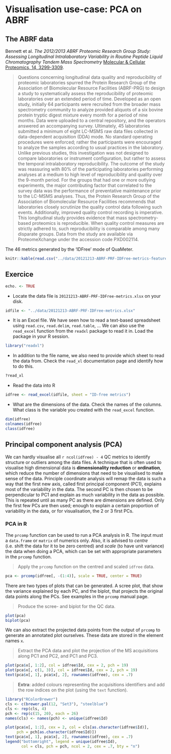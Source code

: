 # Visualisation use-case: PCA on ABRF

## The ABRF data

Bennett et al. *The 2012/2013 ABRF Proteomic Research Group Study:
Assessing Longitudinal Intralaboratory Variability in Routine Peptide
Liquid Chromatography Tandem Mass Spectrometry*
[Molecular & Cellular Proteomics, 14, 3299-3309](http://www.mcponline.org/content/14/12/3299.short).

> Questions concerning longitudinal data quality and reproducibility
> of proteomic laboratories spurred the Protein Research Group of the
> Association of Biomolecular Resource Facilities (ABRF-PRG) to design
> a study to systematically assess the reproducibility of proteomic
> laboratories over an extended period of time. Developed as an open
> study, initially 64 participants were recruited from the broader
> mass spectrometry community to analyze provided aliquots of a six
> bovine protein tryptic digest mixture every month for a period of
> nine months. Data were uploaded to a central repository, and the
> operators answered an accompanying survey. Ultimately, 45
> laboratories submitted a minimum of eight LC-MSMS raw data files
> collected in data-dependent acquisition (DDA) mode. No standard
> operating procedures were enforced; rather the participants were
> encouraged to analyze the samples according to usual practices in
> the laboratory. Unlike previous studies, this investigation was not
> designed to compare laboratories or instrument configuration, but
> rather to assess the temporal intralaboratory reproducibility. The
> outcome of the study was reassuring with 80% of the participating
> laboratories performing analyses at a medium to high level of
> reproducibility and quality over the 9-month period. For the groups
> that had one or more outlying experiments, the major contributing
> factor that correlated to the survey data was the performance of
> preventative maintenance prior to the LC-MSMS analyses. Thus, the
> Protein Research Group of the Association of Biomolecular Resource
> Facilities recommends that laboratories closely scrutinize the
> quality control data following such events. Additionally, improved
> quality control recording is imperative. This longitudinal study
> provides evidence that mass spectrometry-based proteomics is
> reproducible. When quality control measures are strictly adhered to,
> such reproducibility is comparable among many disparate groups. Data
> from the study are available via ProteomeXchange under the accession
> code PXD002114.

The 46 metrics generated by the 'IDFree' mode of QuaMeter.

```r
knitr::kable(read.csv("../data/20121213-ABRF-PRF-IDFree-metrics-feature-vars.csv"))
```

## Exercice

```r
echo. <- TRUE
```

* Locate the data file is `20121213-ABRF-PRF-IDFree-metrics.xlsx` on your disk.

```r
idfile <- "../data/20121213-ABRF-PRF-IDFree-metrics.xlsx"
```

* It is an Excel file. We have seen how to read a text-based
  spreadsheet using `read.csv`, `read.delim`, `read.table`, ...  We
  can also use the `read_excel` function from the `readxl` package to
  read it in. Load the package in your R session.

```r
library("readxl")
```
* In addition to the file name, we also need to provide which sheet to
  read the data from. Check the `read_xl` documentation page and
  identify how to do this.

```r
?read_xl
```
* Read the data into R

```r
idfree <- read_excel(idfile, sheet = "ID-free metrics")
```

* What are the dimensions of the data. Check the names of the
  columns. What class is the variable you created with the
  `read_excel` function.

```r
dim(idfree)
colnames(idfree)
class(idfree)
```

## Principal component analysis (PCA)

We can hardly visualise all `r ncol(idfree) - 4` QC metrics to
identify structure or outliers among the data files. A technique that
is often used to visualise high dimensional data is **dimensionality
reduction** or **ordination**, which reduce the number of dimensions
that need to be visualised to make sense of the data. Principle
coordinate analysis will remap the data is such a way that the first
new axis, called first principal component (PC1), explains most of the
variability in the data. The second PC is then chosen to be
perpendicular to PC1 and explain as much variability in the data as
possible. This is repeated until as many PC as there are dimensions
are defined. Only the first few PCs are then used; enough to explain a
certain proportion of variability in the data, or for visualisation,
the 2 or 3 first PCs.

### PCA in R

The `prcomp` function can be used to run a PCA analysis in R. The
input must a `data.frame` or `matrix` of numerics only. Also, it is
advised to *centre* (i.e. shift the data for it to be zero centred)
and *scale* (to have unit variance) the data when doing a PCA, which
can be set with appropriate parameters in the `prcomp` function.

> Apply the `prcomp` function on the centred and scaled `idfree` data.

```r
pca <- prcomp(idfree[, -(1:4)], scale = TRUE, center = TRUE)
```

There are two types of plots that can be generated. A scree plot, that
show the variance explained by each PC, and the biplot, that projects
the original data points along the PCs. See examples in the `prcomp`
manual page.

> Produce the scree- and biplot for the QC data.

```r
plot(pca)
biplot(pca)
```

We can also extract the projected data points from the output of
`prcomp` to generate an annotated plot ourselves. These data are
stored in the element names `x`. 

> Extract the PCA data and plot the projection of the MS acquisitions
> along PC1 and PC2, and PC1 and PC3. 

```r
plot(pca$x[, 1:2], col = idfree$Id, cex = 2, pch = 19)
plot(pca$x[, c(1, 3)], col = idfree$Id, cex = 2, pch = 19)
text(pca$x[, 1], pca$x[, 2], rownames(idfree), cex = .7)
```

> **Extra**: added colours representing the acquisitions identifiers
> and add the row indices on the plot (using the `text` function).

```r
library("RColorBrewer")
cls <- c(brewer.pal(12, "Set3"), "steelblue")
cls <- rep(cls, 4)
pch <- rep(c(15, 20), each = 26)
names(cls) <- names(pch) <- unique(idfree$Id)

plot(pca$x[, 1:2], cex = 2, col = cls[as.character(idfree$Id)],
     pch = pch[as.character(idfree$Id)])
text(pca$x[, 1], pca$x[, 2], rownames(idfree), cex = .7)
legend("bottomright", legend = unique(idfree$Id),
       col = cls, pch = pch, ncol = 2, cex = .7, bty = "n")
```
